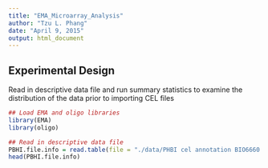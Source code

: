 ```yaml
---
title: "EMA_Microarray_Analysis"
author: "Tzu L. Phang"
date: "April 9, 2015"
output: html_document
---
```


## Experimental Design

Read in descriptive data file and run summary statistics to examine the distribution of the data prior to importing CEL files

```r
## Load EMA and oligo libraries
library(EMA)
library(oligo)

## Read in descriptive data file
PBHI.file.info = read.table(file = "./data/PHBI cel annotation BIO6660 v2.txt", header = T, sep = "\t")
head(PBHI.file.info)
```

